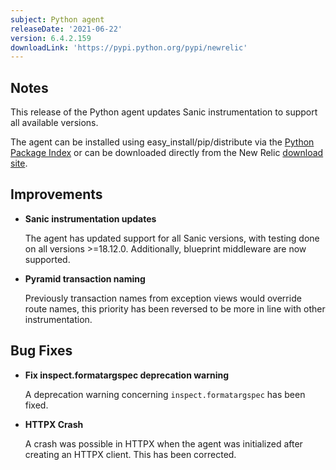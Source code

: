 ```yaml
---
subject: Python agent
releaseDate: '2021-06-22'
version: 6.4.2.159
downloadLink: 'https://pypi.python.org/pypi/newrelic'
---
```



## Notes

This release of the Python agent updates Sanic instrumentation to support all available versions.

The agent can be installed using easy_install/pip/distribute via the [Python Package Index](https://pypi.python.org/pypi/newrelic) or can be downloaded directly from the New Relic [download site](http://download.newrelic.com/python_agent/release).


## Improvements

* **Sanic instrumentation updates**

  The agent has updated support for all Sanic versions, with testing done on all versions >=18.12.0. Additionally, blueprint middleware are now supported.

* **Pyramid transaction naming**

  Previously transaction names from exception views would override route names, this priority has been reversed to be more in line with other instrumentation.

## Bug Fixes

* **Fix inspect.formatargspec deprecation warning**

  A deprecation warning concerning `inspect.formatargspec` has been fixed.

* **HTTPX Crash**

  A crash was possible in HTTPX when the agent was initialized after creating an HTTPX client. This has been corrected.

